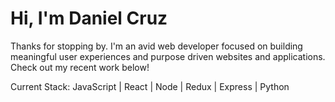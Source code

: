 # Hi, I'm Daniel Cruz

Thanks for stopping by. I'm an avid web developer focused on building meaningful user experiences and purpose driven websites and applications. Check out my recent work below!

Current Stack: JavaScript | React | Node | Redux | Express | Python